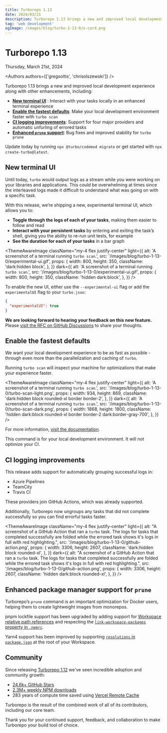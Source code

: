 ```yaml
---
title: Turborepo 1.13
date: 2024/03/21
description: Turborepo 1.13 brings a new and improved local development experience along with other enhancements.
tag: 'web development'
ogImage: /images/blog/turbo-1-13-0/x-card.png
---
```


<h1 className="text-center">Turborepo 1.13</h1>


<Date>Thursday, March 21st, 2024</Date>

<Authors authors={['gregsoltis', 'chrisolszewski']} />

Turborepo 1.13 brings a new and improved local development experience along with other enhancements, including:

- [**New terminal UI**](#new-terminal-ui) <ExperimentalBadge />: Interact with your tasks locally in an enhanced terminal experience
- [**Enable the fastest defaults**](#enable-the-fastest-defaults): Make your local development environment faster with `turbo scan`
- [**CI logging improvements**](#ci-logging-improvements): Support for four major providers and automatic unfurling of errored tasks
- [**Enhanced `prune` support**](#enhanced-package-manager-support-for-prune): Bug fixes and improved stability for `turbo prune`

Update today by running `npx @turbo/codemod migrate` or get started with `npx create-turbo@latest`.

## New terminal UI

Until today, `turbo` would output logs as a stream while you were working on your libraries and applications. This could be overwhelming at times since the interleaved logs made it difficult to understand what was going on with a specific task.

With this release, we’re shipping a new, experimental terminal UI, which allows you to:

- **Toggle through the logs of each of your tasks**, making them easier to follow and read
- **Interact with your persistent tasks** by entering and exiting the task’s shell, giving you the ability to re-run unit tests, for example
- **See the duration for each of your tasks** in a bar graph

<ThemeAwareImage
  className="my-4 flex justify-center"
  light={{
    alt: 'A screenshot of a terminal running `turbo scan`.',
    src: '/images/blog/turbo-1-13-0/experimental-ui.gif',
    props: {
      width: 800,
      height: 350,
      className: 'dark:hidden block',
    },
  }}
  dark={{
    alt: 'A screenshot of a terminal running `turbo scan`.',
    src: '/images/blog/turbo-1-13-0/experimental-ui.gif',
    props: {
      width: 800,
      height: 350,
      className: 'hidden dark:block',
    },
  }}
/>

To enable the new UI, either use the `--experimental-ui` flag or add the `experimentalUI` flag to your `turbo.json`:

```json title="./turbo.json"
{
  "experimentalUI": true
}
```

**We are looking forward to hearing your feedback on this new feature.** Please [visit the RFC on GitHub Discussions](https://github.com/vercel/turbo/discussions/7802) to share your thoughts.

## Enable the fastest defaults

We want your local development experience to be as fast as possible - through even more than the parallelization and caching of `turbo`.

Running `turbo scan` will inspect your machine for optimizations that make your experience faster.

<ThemeAwareImage
  className="my-4 flex justify-center"
  light={{
    alt: 'A screenshot of a terminal running `turbo scan`.',
    src: '/images/blog/turbo-1-13-0/turbo-scan-light.png',
    props: {
      width: 934,
      height: 869,
      className: 'dark:hidden block rounded-xl border border-2',
    },
  }}
  dark={{
    alt: 'A screenshot of a terminal running `turbo scan`.',
    src: '/images/blog/turbo-1-13-0/turbo-scan-dark.png',
    props: {
      width: 1868,
      height: 1800,
      className:
        'hidden dark:block rounded-xl border border-2 dark:border-gray-700',
    },
  }}
/>

For more information, [visit the documentation](/docs/reference/scan).

<Callout type="info">
  This command is for your local development environment. It will not optimize
  your CI.
</Callout>

## CI logging improvements

This release adds support for automatically grouping successful logs in:

- Azure Pipelines
- TeamCity
- Travis CI

These providers join GitHub Actions, which was already supported.

Additionally, Turborepo now ungroups any tasks that did not complete successfully so you can find errorful tasks faster.

<ThemeAwareImage
  className="my-4 flex justify-center"
  light={{
    alt: "A screenshot of a GitHub Action that ran a `turbo` task. The logs for tasks that completed successfully are folded while the errored task shows it's logs in full with red highlighting.",
    src: '/images/blog/turbo-1-13-0/github-action.png',
    props: {
      width: 3306,
      height: 2607,
      className: 'dark:hidden block rounded-xl',
    },
  }}
  dark={{
    alt: "A screenshot of a GitHub Action that ran a `turbo` task. The logs for tasks that completed successfully are folded while the errored task shows it's logs in full with red highlighting.",
    src: '/images/blog/turbo-1-13-0/github-action.png',
    props: {
      width: 3306,
      height: 2607,
      className: 'hidden dark:block rounded-xl',
    },
  }}
/>

## Enhanced package manager support for `prune`

Turborepo’s `prune` command is an important optimization for Docker users, helping them to create lightweight images from monorepos.

pnpm lockfile support has been upgraded by adding support for [Workspace relative path references](https://pnpm.io/workspaces#referencing-workspace-packages-through-their-relative-path) and respecting the [`link-workspace-packages` property in `.npmrc`](https://pnpm.io/npmrc#link-workspace-packages).

Yarn4 support has been improved by supporting [`resolutions` in `package.json`](https://yarnpkg.com/configuration/manifest#resolutions) at the root of your Workspace.

## Community

Since releasing [Turborepo 1.12](/blog/turbo-1-12-0) we've seen incredible adoption and community growth:

- [24.6k+ GitHub Stars](https://github.com/vercel/turbo)
- [2.3M+ weekly NPM downloads](https://www.npmjs.com/package/turbo)
- 283 years of compute time saved using [Vercel Remote Cache](https://vercel.com/docs/concepts/monorepos/remote-caching)

Turborepo is the result of the combined work of all of its contributors, including our core team.

Thank you for your continued support, feedback, and collaboration to make Turborepo your build tool of choice.

